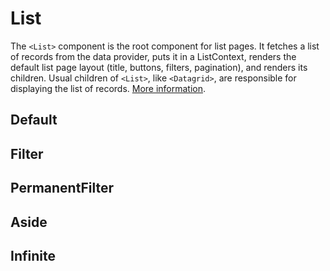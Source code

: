 

<Meta of={ListStories} />

# List

The `<List>` component is the root component for list pages. It fetches a list of records from the data provider, puts it in a ListContext, renders the default list page layout (title, buttons, filters, pagination), and renders its children. Usual children of `<List>`, like `<Datagrid>`, are responsible for displaying the list of records. [More information](https://marmelab.com/react-admin/List.html).

<Controls />

## Default

<Story of={ListStories.Default} />

## Filter

<Story of={ListStories.Filter} />

## PermanentFilter

<Story of={ListStories.PermanentFilter} />

## Aside

<Story of={ListStories.Aside} />

## Infinite

<Story of={ListStories.Infinite} />